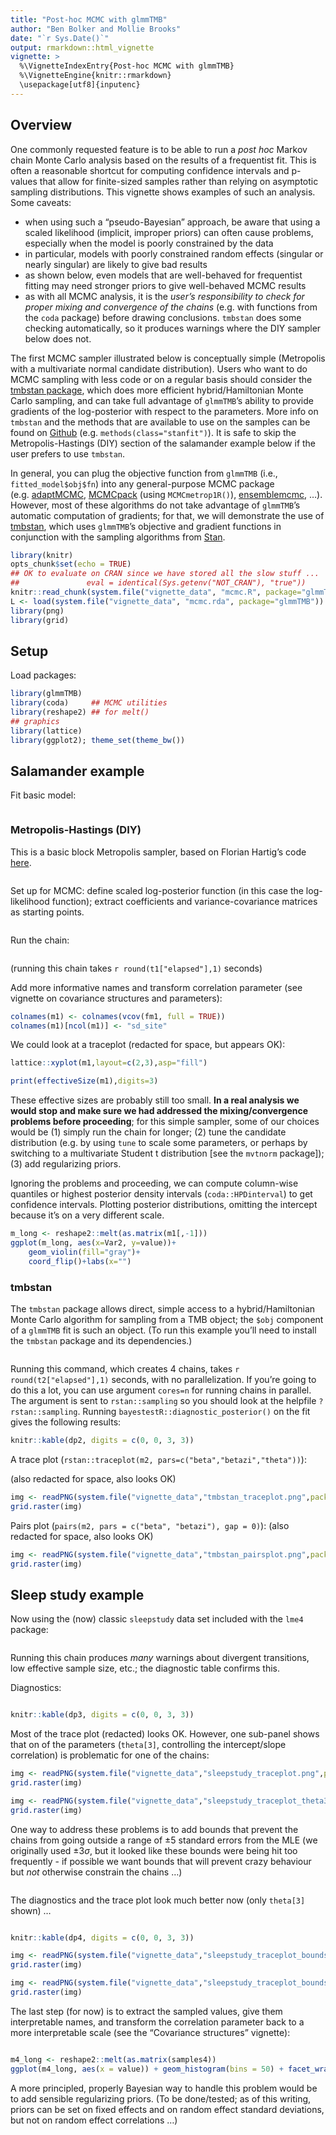 ```yaml
---
title: "Post-hoc MCMC with glmmTMB"
author: "Ben Bolker and Mollie Brooks"
date: "`r Sys.Date()`"
output: rmarkdown::html_vignette
vignette: >
  %\VignetteIndexEntry{Post-hoc MCMC with glmmTMB}
  %\VignetteEngine{knitr::rmarkdown}
  \usepackage[utf8]{inputenc}
---
```


## Overview

One commonly requested feature is to be able to run a *post hoc* Markov chain Monte Carlo analysis based on the results of a frequentist fit. This is often a reasonable shortcut for computing confidence intervals and p-values that allow for finite-sized samples rather than relying on asymptotic sampling distributions. This vignette shows examples of such an analysis. Some caveats:

- when using such a "pseudo-Bayesian" approach, be aware that using a scaled likelihood (implicit, improper priors) can often cause problems, especially when the model is poorly constrained by the data
- in particular, models with poorly constrained random effects (singular or nearly singular) are likely to give bad results
- as shown below, even models that are well-behaved for frequentist fitting may need stronger priors to give well-behaved MCMC results
- as with all MCMC analysis, it is the *user's responsibility to check for proper mixing and convergence of the chains* (e.g. with functions from the `coda` package) before drawing conclusions. `tmbstan` does some checking automatically, so it produces warnings where the DIY sampler below does not.

The first MCMC sampler illustrated below is conceptually simple (Metropolis with a multivariate normal candidate distribution). Users who want to do MCMC sampling with less code or on a regular basis should consider the [tmbstan package](https://CRAN.R-project.org/package=tmbstan), which does more efficient hybrid/Hamiltonian Monte Carlo sampling, and can take full advantage of `glmmTMB`'s ability to provide gradients of the log-posterior with respect to the parameters. More info on `tmbstan` and the methods that are available to use on the samples can be found on [Github](https://github.com/kaskr/tmbstan) (e.g. `methods(class="stanfit")`). It is safe to skip the Metropolis-Hastings (DIY) section of the salamander example below if the user prefers to use `tmbstan`.


In general, you can plug the objective function from `glmmTMB` (i.e., `fitted_model$obj$fn`) into any general-purpose MCMC package (e.g. [adaptMCMC](https://CRAN.R-project.org/package=adaptMCMC ), [MCMCpack](https://CRAN.R-project.org/package=MCMCpack) (using `MCMCmetrop1R()`), [ensemblemcmc](https://CRAN.R-project.org/package=mcmcensemble), ...). However, most of these algorithms do not take advantage of `glmmTMB`'s automatic computation of gradients; for that, we will demonstrate the use of [tmbstan](https://CRAN.R-project.org/package=tmbstan), which uses `glmmTMB`'s objective and gradient functions in conjunction with the sampling algorithms from [Stan](https://mc-stan.org/).

<!-- weird setup (code stored in inst/vignette_data/mcmc.R) is designed
     so that we can easily re-run the MCMC chains with R CMD BATCH (or whatever)
	 but also show the code here, without having two separate copies of the code.
	 Perhaps too clever?
	 -->
	 
```r
library(knitr)
opts_chunk$set(echo = TRUE)
## OK to evaluate on CRAN since we have stored all the slow stuff ...
##               eval = identical(Sys.getenv("NOT_CRAN"), "true"))
knitr::read_chunk(system.file("vignette_data", "mcmc.R", package="glmmTMB"))
L <- load(system.file("vignette_data", "mcmc.rda", package="glmmTMB"))
library(png)
library(grid)
```

## Setup
Load packages:

```r
library(glmmTMB)
library(coda)     ## MCMC utilities
library(reshape2) ## for melt()
## graphics
library(lattice)
library(ggplot2); theme_set(theme_bw())
```

## Salamander example

Fit basic model:
```r
```

### Metropolis-Hastings (DIY)

This is a basic block Metropolis sampler, based on Florian Hartig's code [here](https://theoreticalecology.wordpress.com/2010/09/17/metropolis-hastings-mcmc-in-r/).

```r
```

Set up for MCMC: define scaled log-posterior function (in this case the log-likelihood function); extract coefficients and variance-covariance matrices as starting points.
```r
```

Run the chain:

```r
```

(running this chain takes `r round(t1["elapsed"],1)` seconds)

Add more informative names and transform correlation parameter (see vignette on covariance structures and parameters):

```r
colnames(m1) <- colnames(vcov(fm1, full = TRUE))
colnames(m1)[ncol(m1)] <- "sd_site"
```

We could look at a traceplot (redacted for space, but appears OK):
```r
lattice::xyplot(m1,layout=c(2,3),asp="fill")
```

```r
print(effectiveSize(m1),digits=3)
```

These effective sizes are probably still too small.
**In a real analysis we would stop and make sure we had addressed the mixing/convergence problems before proceeding**; for this simple sampler, some of our choices would be (1) simply run the chain for longer; (2) tune the candidate distribution (e.g. by using `tune` to scale some parameters, or perhaps by switching to a multivariate Student t distribution [see the `mvtnorm` package]); (3) add regularizing priors.

Ignoring the problems and proceeding, we can compute column-wise quantiles or highest posterior density intervals (`coda::HPDinterval`) to get confidence intervals.
Plotting posterior distributions, omitting
the intercept because it's on a very different scale.

```r
m_long <- reshape2::melt(as.matrix(m1[,-1]))
ggplot(m_long, aes(x=Var2, y=value))+
    geom_violin(fill="gray")+
    coord_flip()+labs(x="")
```

### tmbstan

The `tmbstan` package allows direct, simple access to a hybrid/Hamiltonian Monte Carlo algorithm for sampling from a TMB object; the `$obj` component of a `glmmTMB` fit is such an object. (To run this example you'll need to install the `tmbstan` package and its dependencies.)

```r
```

Running this command, which creates 4 chains, takes `r round(t2["elapsed"],1)` seconds, with no parallelization. If you're going to do this a lot, you can use argument `cores=n` for running chains in parallel. The argument is sent to `rstan::sampling` so you should look at the helpfile `?rstan::sampling`. Running `bayestestR::diagnostic_posterior()` on the fit gives the following results:

```r
knitr::kable(dp2, digits = c(0, 0, 3, 3))
```

A trace plot (`rstan::traceplot(m2, pars=c("beta","betazi","theta"))`):

(also redacted for space, also looks OK)
```r
img <- readPNG(system.file("vignette_data","tmbstan_traceplot.png",package="glmmTMB"))
grid.raster(img)
```

Pairs plot (`pairs(m2, pars = c("beta", "betazi"), gap = 0)`):
(also redacted for space, also looks OK)

```r
img <- readPNG(system.file("vignette_data","tmbstan_pairsplot.png",package="glmmTMB"))
grid.raster(img)
```

## Sleep study example

Now using the (now) classic `sleepstudy` data set included with the `lme4` package:

```r
```

Running this chain produces *many* warnings about divergent transitions, low effective sample size, etc.; the diagnostic table confirms this.

Diagnostics:

```r
```

```r
knitr::kable(dp3, digits = c(0, 0, 3, 3))
```

Most of the trace plot (redacted) looks OK. However, one sub-panel shows that on of the parameters (`theta[3]`, controlling the intercept/slope correlation)
is problematic for one of the chains:

```r
img <- readPNG(system.file("vignette_data","sleepstudy_traceplot.png",package="glmmTMB"))
grid.raster(img)
```

```r
img <- readPNG(system.file("vignette_data","sleepstudy_traceplot_theta3.png",package="glmmTMB"))
grid.raster(img)
```

One way to address these problems is to add bounds that prevent the chains from going outside a 
range of $\pm 5$ standard errors from the MLE (we originally used $\pm 3 \sigma$, but it looked like these bounds were being hit too frequently - if possible we want bounds that will prevent crazy behaviour but *not* otherwise constrain the chains ...)

```r
```

The diagnostics and the trace plot look much better now (only `theta[3]` shown) ...

```r
```

```r
knitr::kable(dp4, digits = c(0, 0, 3, 3))
```

```r
img <- readPNG(system.file("vignette_data","sleepstudy_traceplot_bounds.png",package="glmmTMB"))
grid.raster(img)
```

```r
img <- readPNG(system.file("vignette_data","sleepstudy_traceplot_bounds_theta3.png",package="glmmTMB"))
grid.raster(img)
```

The last step (for now) is to extract the sampled values, give them interpretable names, and transform the correlation parameter back to a more interpretable scale (see the "Covariance structures" vignette):

```r
```

```r
m4_long <- reshape2::melt(as.matrix(samples4))
ggplot(m4_long, aes(x = value)) + geom_histogram(bins = 50) + facet_wrap(~Var2, scale = "free")
```

A more principled, properly Bayesian way to handle this problem would be to add sensible regularizing priors. (To be done/tested; as of this writing, priors can be set on fixed effects and on random effect standard deviations, but not on random effect correlations ...)
